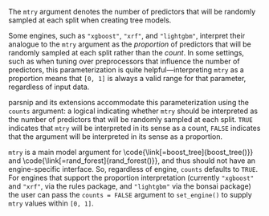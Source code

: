 The `mtry` argument denotes the number of predictors that will be randomly sampled at each split when creating tree models. 

Some engines, such as `"xgboost"`, `"xrf"`, and `"lightgbm"`, interpret their analogue to the `mtry` argument as the _proportion_ of predictors that will be randomly sampled at each split rather than the _count_. In some settings, such as when tuning over preprocessors that influence the number of predictors, this parameterization is quite helpful---interpreting `mtry` as a proportion means that `[0, 1]` is always a valid range for that parameter, regardless of input data.

parsnip and its extensions accommodate this parameterization using the `counts` argument: a logical indicating whether `mtry` should be interpreted as the number of predictors that will be randomly sampled at each split. `TRUE` indicates that `mtry` will be interpreted in its sense as a count, `FALSE` indicates that the argument will be interpreted in its sense as a proportion.

`mtry` is a main model argument for \\code{\\link[=boost_tree]{boost_tree()}} and \\code{\\link[=rand_forest]{rand_forest()}}, and thus should not have an engine-specific interface. So, regardless of engine, `counts` defaults to `TRUE`. For engines that support the proportion interpretation (currently `"xgboost"` and `"xrf"`, via the rules package, and `"lightgbm"` via the bonsai package) the user can pass the `counts = FALSE` argument to `set_engine()` to supply `mtry` values within `[0, 1]`.
